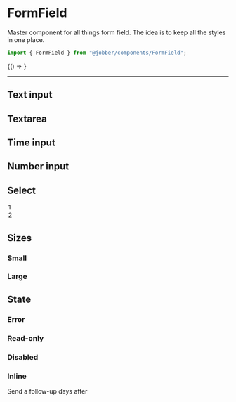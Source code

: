 
<Meta title="Components/FormField" component={FormField} />

# FormField

Master component for all things form field. The idea is to keep all the styles
in one place.

```ts
import { FormField } from "@jobber/components/FormField";
```

<Canvas>
  <Story name="FormField">
    {() => <FormField type="text" placeholder="Words…" />}
  </Story>
</Canvas>

<ArgsTable of={FormField} story="FormField" />

---

## Text input

<Canvas>
  <FormField type="text" name="age" placeholder="Your age in words" />
</Canvas>

## Textarea

<Canvas>
  <FormField
    type="textarea"
    name="describeAge"
    placeholder="Describe your age"
  />
</Canvas>

## Time input

<Canvas>
  <FormField type="time" name="birthday" placeholder="Birth date" />
</Canvas>

## Number input

<Canvas>
  <FormField type="number" name="ageInNum" placeholder="Age" />
</Canvas>

## Select

<Canvas>
  <FormField name="Base" placeholder="How many days?" type="select">
    <option>1</option>
    <option>2</option>
  </FormField>
</Canvas>

## Sizes

### Small

<Canvas>
  <FormField name="Small" placeholder="Small" size="small" />
</Canvas>

### Large

<Canvas>
  <FormField name="Large" placeholder="Large" size="large" />
</Canvas>

## State

### Error

<Canvas>
  <FormField name="Error" placeholder="Error" invalid={true} />
</Canvas>

### Read-only

<Canvas>
  <FormField
    name="Readonly"
    placeholder="Readonly"
    value="ABCXYZ"
    readonly={true}
  />
</Canvas>

### Disabled

<Canvas>
  <FormField name="Disabled" placeholder="Disabled" disabled={true} />
</Canvas>

### Inline

<Canvas>
  <p>
    Send a follow-up
    <FormField
      value="2"
      size="small"
      inline={true}
      maxLength={2}
      align="center"
    />
    days after
  </p>
</Canvas>
